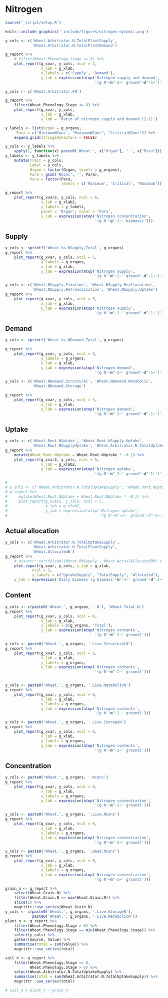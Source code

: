 # Nitrogen {#cha:nitrogen}



```r
source('_script/setup.R')
```

<div class="fig-input">
```r
knitr::include_graphics('_include/figures/nitrogen-dynamic.png')
```
</div>

<div class="fig-output">
```r
y_cols <- c('Wheat.Arbitrator.N.TotalPlantSupply',
            'Wheat.Arbitrator.N.TotalPlantDemand')

g_report %>% 
    # filter(Wheat.Phenology.Stage <= 8) %>% 
    plot_report(g_xvar, y_cols, ncol = 2,
                x_lab = g_xlab, 
                y_labels = c('Supply', 'Demand'),
                y_lab = expression(atop('Nitrogen supply and demand', 
                                        '(g N'~m^-2~' ground'~d^-1~')')))

```
</div>



<div class="fig-output">
```r
y_cols <- c('Wheat.Arbitrator.FN')

g_report %>% 
    filter(Wheat.Phenology.Stage <= 8) %>% 
    plot_report(g_xvar, y_cols,
                x_lab = g_xlab, 
                y_lab = 'Ratio of nitrogen supply and demand ([-])')

```
</div>





<div class="fig-input">
```r
y_labels <- list(Organ = g_organs,
     Para = c('MinimumNConc', "MaximumNConc", "CriticalNConc")) %>% 
    expand.grid(stringsAsFactors = FALSE)

y_cols <- y_labels %>% 
    apply(1, function(x) paste0('Wheat.', x["Organ"], '.', x["Para"]))
y_labels <- y_labels %>% 
    mutate(Trait = y_cols,
           Label = y_cols,
           Organ = factor(Organ, levels = g_organs),
           Para = gsub('NConc', '', Para),
           Para = factor(Para, 
                         levels = c('Minimum', 'Critical', "Maximum")))

g_report %>% 
    plot_report(g_xvar2, y_cols, ncol = 6,
                x_lab = g_xlab2,
                y_labels = y_labels,
                panel = 'Organ', color = 'Para',
                y_lab = expression(atop('Nitrogen concentration', 
                                        '(g N'~g^-1~' biomass)')))
```
</div>



## Supply {#sec:nitrogen-supply}


<div class="fig-output">
```r

y_cols <- sprintf('Wheat.%s.NSupply.Total', g_organs)
g_report %>% 
    plot_report(g_xvar, y_cols, ncol = 5,
                y_labels = g_organs,
                x_lab = g_xlab, 
                y_lab = expression(atop('Nitrogen supply', 
                                        '(g N'~m^-2~' ground'~d^-1~')')))
```
</div>


<div class="fig-output">
```r
y_cols <- c('Wheat.NSupply.Fixation', 'Wheat.NSupply.Reallocation',
            'Wheat.NSupply.Retranslocation', 'Wheat.NSupply.Uptake')
g_report %>% 
    plot_report(g_xvar, y_cols, ncol = 5,
                x_lab = g_xlab,
                y_lab = expression(atop('Nitrogen supply', 
                                        '(g N'~m^-2~' ground'~d^-1~')')))

```
</div>


## Demand {#sec:nitrogen-demand}


<div class="fig-output">
```r
y_cols <- sprintf('Wheat.%s.NDemand.Total', g_organs)

g_report %>% 
    plot_report(g_xvar, y_cols, ncol = 5,
                y_labels = g_organs,
                x_lab = g_xlab, 
                y_lab = expression(atop('Nitrogen demand', 
                                        '(g N'~m^-2~' ground'~d^-1~')')))
```
</div>


<div class="fig-output">
```r
y_cols <- c('Wheat.NDemand.Structural', 'Wheat.NDemand.Metabolic',
            'Wheat.NDemand.Storage')

g_report %>% 
    plot_report(g_xvar, y_cols, ncol = 5,
                x_lab = g_xlab, 
                y_lab = expression(atop('Nitrogen demand', 
                                        '(g N'~m^-2~' ground'~d^-1~')')))

```
</div>


## Uptake {#ses:nitrogen-uptake}
<!--
Potential N uptake by the root system is calculated for each soil layer that the roots have extended into. In each layer potential uptake is calculated as the product of the mineral nitrogen in the layer, a factor controlling the rate of extraction (kNO3 or kNH4), the concentration of N form (ppm), and a soil moisture factor (NUptakeSWFactor) which typically decreases as the soil dries.  
_NO3 uptake = NO3<sub>i</sub> x KNO3 x NO3<sub>ppm, i</sub> x NUptakeSWFactor_
_NH4 uptake = NH4<sub>i</sub> x KNH4 x NH4<sub>ppm, i</sub> x NUptakeSWFactor_

Nitrogen uptake demand is limited to the maximum daily potential uptake (MaxDailyNUptake) and the plants N demand. 
    /// The demand for soil N is then passed to the soil arbitrator which determines how much of the N uptake demand
    /// each plant instance will be allowed to take up.
    ///
-->

<div class="fig-output">
```r


y_cols <- c('Wheat.Root.NUptake', 'Wheat.Root.NSupply.Uptake',
            'Wheat.Root.NSupplyUptake', 'Wheat.Arbitrator.N.TotalUptakeSupply')
g_report %>% 
    mutate(Wheat.Root.NUptake = Wheat.Root.NUptake * -0.1) %>% 
    plot_report(g_xvar2, y_cols, ncol = 5,
                x_lab = g_xlab2,
                y_lab = expression(atop('Nitrogen uptake', 
                                        '(g N'~m^-2~' ground'~d^-1~')')))

# 
# y_cols <- c('Wheat.Arbitrator.N.TotalUptakeSupply', "Wheat.Root.NUptake")
# g_report %>% 
#     mutate(Wheat.Root.NUptake = Wheat.Root.NUptake * -0.1) %>% 
#     plot_report(g_xvar2, y_cols, ncol = 5,
#                 x_lab = g_xlab2,
#                 y_lab = expression(atop('Nitrogen uptake', 
#                                         '(g N'~m^-2~' ground'~d^-1~')')))

```
</div>


## Actual allocation {#sec:nitrogen-actual-allocation}

<div class="fig-output">
```r
y_cols <- c('Wheat.Arbitrator.N.TotalUptakeSupply', 
            'Wheat.Arbitrator.N.TotalPlantSupply',
            'Wheat.AllocatedN')
g_report %>% 
    # assertr::verify(sum((Wheat.DMSupply - Wheat.ActualAllocatedDM) < -10E-5) == 0) %>% 
    plot_report(g_xvar, y_cols, x_lab = g_xlab, 
            ncol = 3,
            y_labels = c("UptakeSupply", "TotalSupply", "Allocated"),
    y_lab = expression('Daily biomass (g biomass'~m^-2~' ground'~d^-1~')'))

```
</div>


## Content

<div class="fig-output">
```r

y_cols <- c(paste0('Wheat.', g_organs, '.N'), 'Wheat.Total.N')
g_report %>% 
    plot_report(g_xvar, y_cols, ncol = 6,
                x_lab = g_xlab,
                y_labels = c(g_organs, 'Total'),
                y_lab = expression(atop('Nitrogen contents', 
                                        '(g N'~m^-2~' ground)')))

```
</div>



<div class="fig-output">
```r

y_cols <- paste0('Wheat.', g_organs, '.Live.StructuralN')
g_report %>% 
    plot_report(g_xvar, y_cols, ncol = 6,
                x_lab = g_xlab,
                y_labels = g_organs,
                y_lab = expression(atop('Nitrogen contents', 
                                        '(g N'~m^-2~' ground)')))



```
</div>



<div class="fig-output">
```r

y_cols <- paste0('Wheat.', g_organs, '.Live.MetabolicN')
g_report %>% 
    plot_report(g_xvar, y_cols, ncol = 6,
                x_lab = g_xlab,
                y_labels = g_organs,
                y_lab = expression(atop('Nitrogen contents', 
                                        '(g N'~m^-2~' ground)')))

```
</div>



<div class="fig-output">
```r

y_cols <- paste0('Wheat.', g_organs, '.Live.StorageN')
g_report %>% 
    plot_report(g_xvar, y_cols, ncol = 6,
                x_lab = g_xlab,
                y_labels = g_organs,
                y_lab = expression(atop('Nitrogen contents', 
                                        '(g N'~m^-2~' ground)')))

```
</div>

## Concentration

<div class="fig-output">
```r

y_cols <- paste0('Wheat.', g_organs, '.Nconc')
g_report %>% 
    plot_report(g_xvar, y_cols, ncol = 6,
                x_lab = g_xlab,
                y_labels = g_organs,
                y_lab = expression(atop('Nitrogen concentration', 
                                        '(g N'~m^-2~' ground)')))


```
</div>



<div class="fig-output">
```r

y_cols <- paste0('Wheat.', g_organs, '.Live.NConc')
g_report %>% 
    plot_report(g_xvar, y_cols, ncol = 6,
                x_lab = g_xlab,
                y_labels = g_organs,
                y_lab = expression(atop('Nitrogen concentration', 
                                        '(g N'~m^-2~' ground)')))


```
</div>


<div class="fig-output">
```r

y_cols <- paste0('Wheat.', g_organs, '.Dead.NConc')
g_report %>% 
    plot_report(g_xvar, y_cols, ncol = 6,
                x_lab = g_xlab,
                y_labels = g_organs,
                y_lab = expression(atop('Nitrogen concentration', 
                                        '(g N'~m^-2~' ground)')))


```
</div>





```r
grain_n <- g_report %>% 
    select(Wheat.Grain.N) %>% 
    filter(Wheat.Grain.N == max(Wheat.Grain.N)) %>% 
    slice(1) %>% 
    magrittr::use_series(Wheat.Grain.N)
y_cols <- c(paste0('Wheat.', g_organs, '.Live.StorageN'), 
            paste0('Wheat.', g_organs, '.Live.MetabolicN'))
plant_n <- g_report %>% 
    filter(Wheat.Phenology.Stage > 6) %>% 
    filter(Wheat.Phenology.Stage == min(Wheat.Phenology.Stage)) %>% 
    select(y_cols) %>% 
    gather(Source, Value) %>% 
    summarise(total = sum(Value)) %>% 
    magrittr::use_series(total)

soil_n <- g_report %>% 
    filter(Wheat.Phenology.Stage <= 8,
           Wheat.Phenology.Stage > 6) %>% 
    select(Wheat.Arbitrator.N.TotalUptakeSupply) %>% 
    summarise(total = sum(Wheat.Arbitrator.N.TotalUptakeSupply)) %>% 
    magrittr::use_series(total)

# soil_n + plant_n - grain_n

```

